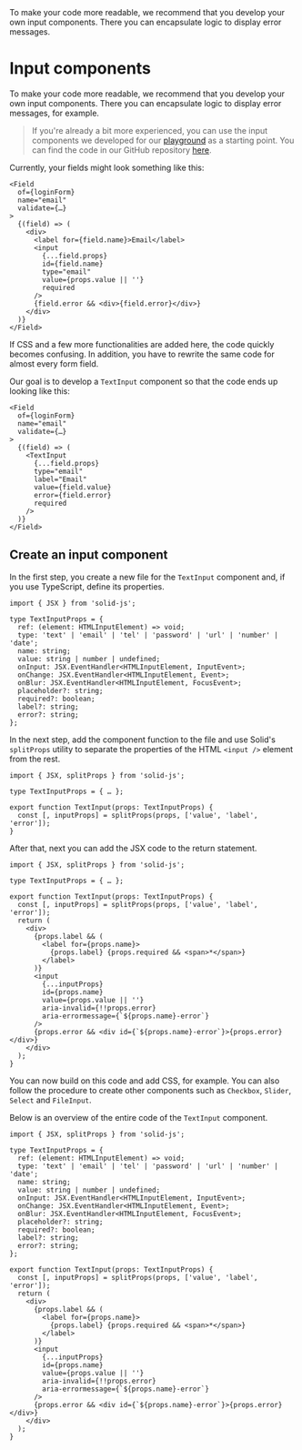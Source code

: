 
<Title>Input components</Title>
<Description>
  To make your code more readable, we recommend that you develop your own input
  components. There you can encapsulate logic to display error messages.
</Description>

# Input components

To make your code more readable, we recommend that you develop your own input components. There you can encapsulate logic to display error messages, for example.

> If you're already a bit more experienced, you can use the input components we developed for our <A href="/playground">playground</A> as a starting point. You can find the code in our GitHub repository <a href="https://github.com/fabian-hiller/modular-forms/tree/main/packages/website/src/components" target="_blank" rel="noreferrer">here</a>.

Currently, your fields might look something like this:

```tsx
<Field
  of={loginForm}
  name="email"
  validate={…}
>
  {(field) => (
    <div>
      <label for={field.name}>Email</label>
      <input
        {...field.props}
        id={field.name}
        type="email"
        value={props.value || ''}
        required
      />
      {field.error && <div>{field.error}</div>}
    </div>
  )}
</Field>
```

If CSS and a few more functionalities are added here, the code quickly becomes confusing. In addition, you have to rewrite the same code for almost every form field.

Our goal is to develop a `TextInput` component so that the code ends up looking like this:

```tsx
<Field
  of={loginForm}
  name="email"
  validate={…}
>
  {(field) => (
    <TextInput
      {...field.props}
      type="email"
      label="Email"
      value={field.value}
      error={field.error}
      required
    />
  )}
</Field>
```

## Create an input component

In the first step, you create a new file for the `TextInput` component and, if you use TypeScript, define its properties.

```tsx
import { JSX } from 'solid-js';

type TextInputProps = {
  ref: (element: HTMLInputElement) => void;
  type: 'text' | 'email' | 'tel' | 'password' | 'url' | 'number' | 'date';
  name: string;
  value: string | number | undefined;
  onInput: JSX.EventHandler<HTMLInputElement, InputEvent>;
  onChange: JSX.EventHandler<HTMLInputElement, Event>;
  onBlur: JSX.EventHandler<HTMLInputElement, FocusEvent>;
  placeholder?: string;
  required?: boolean;
  label?: string;
  error?: string;
};
```

In the next step, add the component function to the file and use Solid's `splitProps` utility to separate the properties of the HTML `<input />` element from the rest.

```tsx
import { JSX, splitProps } from 'solid-js';

type TextInputProps = { … };

export function TextInput(props: TextInputProps) {
  const [, inputProps] = splitProps(props, ['value', 'label', 'error']);
}
```

After that, next you can add the JSX code to the return statement.

```tsx
import { JSX, splitProps } from 'solid-js';

type TextInputProps = { … };

export function TextInput(props: TextInputProps) {
  const [, inputProps] = splitProps(props, ['value', 'label', 'error']);
  return (
    <div>
      {props.label && (
        <label for={props.name}>
          {props.label} {props.required && <span>*</span>}
        </label>
      )}
      <input
        {...inputProps}
        id={props.name}
        value={props.value || ''}
        aria-invalid={!!props.error}
        aria-errormessage={`${props.name}-error`}
      />
      {props.error && <div id={`${props.name}-error`}>{props.error}</div>}
    </div>
  );
}
```

You can now build on this code and add CSS, for example. You can also follow the procedure to create other components such as `Checkbox`, `Slider`, `Select` and `FileInput`.

Below is an overview of the entire code of the `TextInput` component.

```tsx
import { JSX, splitProps } from 'solid-js';

type TextInputProps = {
  ref: (element: HTMLInputElement) => void;
  type: 'text' | 'email' | 'tel' | 'password' | 'url' | 'number' | 'date';
  name: string;
  value: string | number | undefined;
  onInput: JSX.EventHandler<HTMLInputElement, InputEvent>;
  onChange: JSX.EventHandler<HTMLInputElement, Event>;
  onBlur: JSX.EventHandler<HTMLInputElement, FocusEvent>;
  placeholder?: string;
  required?: boolean;
  label?: string;
  error?: string;
};

export function TextInput(props: TextInputProps) {
  const [, inputProps] = splitProps(props, ['value', 'label', 'error']);
  return (
    <div>
      {props.label && (
        <label for={props.name}>
          {props.label} {props.required && <span>*</span>}
        </label>
      )}
      <input
        {...inputProps}
        id={props.name}
        value={props.value || ''}
        aria-invalid={!!props.error}
        aria-errormessage={`${props.name}-error`}
      />
      {props.error && <div id={`${props.name}-error`}>{props.error}</div>}
    </div>
  );
}
```
